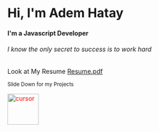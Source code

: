 # Hi, I'm Adem Hatay

#### I'm a Javascript Developer
###### I know the only secret to success is to work hard

Look at  My Resume [Resume.pdf](https://github.com/ademhatay/ademhatay/raw/main/Adem_Hatay_Resume.pdf)

<sub>Slide Down for my Projects</sub>

<img src="https://user-images.githubusercontent.com/66277966/192483484-978de7d3-e224-400c-bbaa-cd7053113fe6.png" alt="cursor" style="width:70px;color:red"/>
